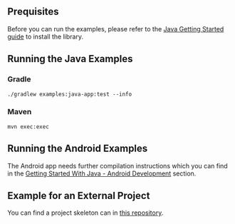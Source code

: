 ## Prequisites

Before you can run the examples, please refer to the [Java Getting Started guide](./../getting_started/java/getting_started)
to install the library.

## Running the Java Examples

### Gradle

```
./gradlew examples:java-app:test --info
```

### Maven

```
mvn exec:exec
```

## Running the Android Examples

The Android app needs further compilation instructions which you can find in the
[Getting Started With Java - Android Development](./../getting_started/java/android_development) section.

## Example for an External Project

You can find a project skeleton can in [this repository](https://github.com/kwek20/iota-rs-java).
